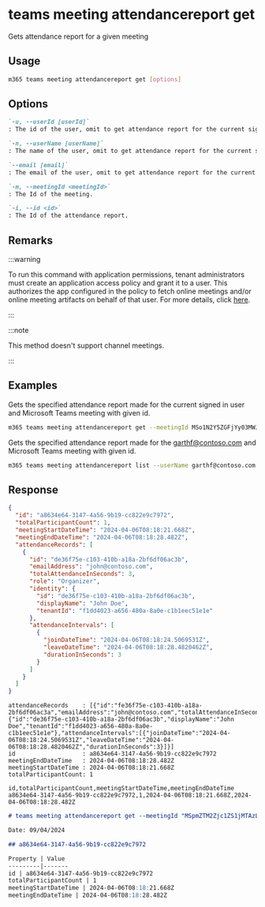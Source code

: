 
# teams meeting attendancereport get

Gets attendance report for a given meeting

## Usage

```sh
m365 teams meeting attendancereport get [options]
```

## Options

```md definition-list
`-u, --userId [userId]`
: The id of the user, omit to get attendance report for the current signed in user. Use either  `id`, `userName` or `email`, but not multiple.

`-n, --userName [userName]`
: The name of the user, omit to get attendance report for the current signed in user. Use either `id`, `userName` or `email`, but not multiple.

`--email [email]`
: The email of the user, omit to get attendance report for the current signed in user. Use either `id`, `userName` or `email`, but not multiple.

`-m, --meetingId <meetingId>`
: The Id of the meeting.

`-i, --id <id>`
: The Id of the attendance report.
```

<Global />

## Remarks

:::warning

To run this command with application permissions, tenant administrators must create an application access policy and grant it to a user. This authorizes the app configured in the policy to fetch online meetings and/or online meeting artifacts on behalf of that user. For more details, click [here](https://learn.microsoft.com/graph/cloud-communication-online-meeting-application-access-policy).

:::

:::note 

This method doesn't support channel meetings.

:::

## Examples

Gets the specified attendance report made for the current signed in user and Microsoft Teams meeting with given id.

```sh
m365 teams meeting attendancereport get --meetingId MSo1N2Y5ZGFjYy03MWJmLTQ3NDMtYjQxMy01M2EdFGkdRWHJlQ --id a8634e64-3147-4a56-9b19-cc822e9c7972
```

Gets the specified attendance report made for the garthf@contoso.com and Microsoft Teams meeting with given id.

```sh
m365 teams meeting attendancereport list --userName garthf@contoso.com --meetingId MSo1N2Y5ZGFjYy03MWJmLTQ3NDMtYjQxMy01M2EdFGkdRWHJlQ --id a8634e64-3147-4a56-9b19-cc822e9c7972
```

## Response

<Tabs>
  <TabItem value="JSON">

  ```json
  {
    "id": "a8634e64-3147-4a56-9b19-cc822e9c7972",
    "totalParticipantCount": 1,
    "meetingStartDateTime": "2024-04-06T08:18:21.668Z",
    "meetingEndDateTime": "2024-04-06T08:18:28.482Z",
    "attendanceRecords": [
      {
        "id": "de36f75e-c103-410b-a18a-2bf6df06ac3b",
        "emailAddress": "john@contoso.com",
        "totalAttendanceInSeconds": 3,
        "role": "Organizer",
        "identity": {
          "id": "de36f75e-c103-410b-a18a-2bf6df06ac3b",
          "displayName": "John Doe",
          "tenantId": "f1dd4023-a656-480a-8a0e-c1b1eec51e1e"
        },
        "attendanceIntervals": [
          {
            "joinDateTime": "2024-04-06T08:18:24.5069531Z",
            "leaveDateTime": "2024-04-06T08:18:28.4820462Z",
            "durationInSeconds": 3
          }
        ]
      }
    ]
  }
  ```

  </TabItem>
  <TabItem value="Text">

  ```text
  attendanceRecords    : [{"id":"fe36f75e-c103-410b-a18a-2bf6df06ac3a","emailAddress":"john@contoso.com","totalAttendanceInSeconds":3,"role":"Organizer","identity":{"id":"de36f75e-c103-410b-a18a-2bf6df06ac3b","displayName":"John Doe","tenantId":"f1dd4023-a656-480a-8a0e-c1b1eec51e1e"},"attendanceIntervals":[{"joinDateTime":"2024-04-06T08:18:24.5069531Z","leaveDateTime":"2024-04-06T08:18:28.4820462Z","durationInSeconds":3}]}]
  id                   : a8634e64-3147-4a56-9b19-cc822e9c7972
  meetingEndDateTime   : 2024-04-06T08:18:28.482Z
  meetingStartDateTime : 2024-04-06T08:18:21.668Z
  totalParticipantCount: 1
  ```

  </TabItem>
  <TabItem value="CSV">

  ```csv
  id,totalParticipantCount,meetingStartDateTime,meetingEndDateTime
  a8634e64-3147-4a56-9b19-cc822e9c7972,1,2024-04-06T08:18:21.668Z,2024-04-06T08:18:28.482Z
  ```

  </TabItem>

  <TabItem value="Markdown">

  ```md
  # teams meeting attendancereport get --meetingId "MSpmZTM2Zjc1ZS1jMTAzLTQxMGItYTE4YS0yYmY2ZGYwNmFjM2EqMCoqMTk6bWVldGluZ19NRGt4TnpSaE56UXRZekZtWlMwMFlqWTFMVGhoTVRFdFpUWTBOV1JqTnpoaFkyVTVAdGhyZWFkLnYy" --id "a8634e64-3147-4a56-9b19-cc822e9c7972"

  Date: 09/04/2024

  ## a8634e64-3147-4a56-9b19-cc822e9c7972

  Property | Value
  ---------|-------
  id | a8634e64-3147-4a56-9b19-cc822e9c7972
  totalParticipantCount | 1
  meetingStartDateTime | 2024-04-06T08:18:21.668Z
  meetingEndDateTime | 2024-04-06T08:18:28.482Z
  ```

  </TabItem>
</Tabs>

